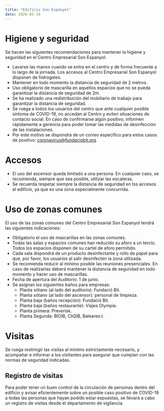 ```yaml
---
title: "Edificio Son Espanyol"
date: 2020-05-19
---
```


# Higiene y seguridad

Se hacen las siguientes recomendaciones para mantener la higiene y seguridad en el Centro Empresarial Son Espanyol:

- Lavarse las manos cuando se entra en el centro y de forma frecuente a lo largo de la jornada. Los accesos al Centro Empresarial Son Espanyol disponen de hidrogeles.
- Mantener en todo momento la distancia de seguridad de 2 metros.
- Uso obligatorio de mascarilla en aquellos espacios que no se pueda garantizar la distancia de seguridad de 2m.
- Se ha realizado una redistribución del mobiliario de trabajo para garantizar la distancia de seguridad.
- Se ruega a todos los usuarios del centro que ante cualquier posible síntoma de COVID-19, no accedan al Centro y eviten situaciones de contacto social. En caso de confirmarse algún positivo, informen rápidamente a gerencia para poder tomar las medidas de desinfección de las instalaciones.
- Por este motivo se dispondrá de un correo específico para estos casos de positivo: coronavirus@fundaciobit.org.

# Accesos

- El uso del ascensor queda limitado a una persona. En cualquier caso, se recomienda, siempre que sea posible, utilizar las escaleras.
- Se recuerda respetar siempre la distancia de seguridad en los accesos al edificio, ya que es una zona especialmente concurrida.

# Uso de zonas comunes

El uso de las zonas comunes del Centro Empresarial Son Espanyol tendrá las siguientes indicaciones:

- Obligatorio el uso de mascarillas en las zonas comunes.
- Todas las salas y espacios comunes han reducido su aforo a un tercio. Todos los espacios disponen de su cartel de aforo permitido.
- Cada sala dispondrá de un producto desinfectante y rollo de papel para que, por favor, los usuarios al salir desinfecten la zona utilizada.
- Se recomienda reducir al mínimo posible las reuniones presenciales. En caso de realizarlas deberá mantener la distancia de seguridad en todo momento y hacer uso de mascarillas.
- Fecha de apertura del Auditorio: 1 de junio.
- Se asignan los siguientes baños para empresas:
  - Planta sótano (al lado del auditorio): Fundació Bit.
  - Planta sótano (al lado del ascensor): personal de limpieza.
  - Planta baja (baños recepción): Fundació Bit.
  - Planta baja (baños restaurante): Viajes Olympia.
  - Planta primera: Preverisk.
  - Planta Segunda: BIOIB, CliQIB, Baleares.t.

# Visitas

Se ruega restringir las visitas al mínimo estrictamente necesario, y acompañar e informar a los visitantes para asegurar que cumplan con las normas de seguridad indicadas.

## Registro de visitas

Para poder tener un buen control de la circulación de personas dentro del edificio y avisar eficientemente sobre un posible caso positivo de COVID-19 a todas las personas que hayan podido estar expuestas, se llevará a cabo un registro de visitas desde el departamento de vigilancia.
